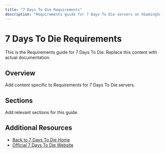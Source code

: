 ```yaml
---
title: "7 Days To Die Requirements"
description: "Requirements guide for 7 Days To Die servers on XGamingServer"
---
```


# 7 Days To Die Requirements

This is the Requirements guide for 7 Days To Die. Replace this content with actual documentation.

## Overview

Add content specific to Requirements for 7 Days To Die servers.

## Sections

Add relevant sections for this guide.

## Additional Resources

- [Back to 7 Days To Die Home](./index)
- [Official 7 Days To Die Website](https://example.com)
